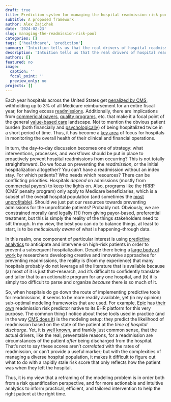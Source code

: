 ```yaml
---
draft: true
title: Prediction system for managing the hospital readmission risk pool
subtitle: A proposed framework
author: Alex Zajichek
date: '2024-02-23'
slug: managing-the-readmission-risk-pool
categories: []
tags: ['healthcare', 'prediction']
summary: 'Intuition tells us that the real drivers of hospital readmissions happen after the patient is discharged.'
description: 'Intuition tells us that the real drivers of hospital readmissions happen after the patient is discharged.'
authors: []
featured: no
image:
  caption: ''
  focal_point: ''
  preview_only: no
projects: []
---
```


Each year hospitals across the United States get [penalized by CMS](https://www.cms.gov/medicare/payment/prospective-payment-systems/acute-inpatient-pps/hospital-readmissions-reduction-program-hrrp), withholding up to 3% of all Medicare reimbursement for an entire fiscal year, for having excess [readmissions](https://www.healthcare.gov/glossary/hospital-readmissions/). Additionally, there are implications from [commericial payers](https://www.uhcprovider.com/content/dam/provider/docs/public/health-plans/medicare/MA-Readmission-Program-Clinical-Guidelines.pdf), [quality programs](https://www.ncqa.org/hedis/measures/plan-all-cause-readmissions/), etc. that make it a focal point of the general [value-based care](https://www.cms.gov/priorities/innovation/key-concepts/value-based-care#:~:text=What%20is%20value%2Dbased%20care,what%20an%20individual%20values%20most.) landscape. Not to mention the obvious patient burden (both financially and [psychologically](https://pubmed.ncbi.nlm.nih.gov/34544571/)) of being hospitalized twice in a short period of time. Thus, it has become a [key area](https://www.definitivehc.com/blog/top-10-hospital-performance-metrics-you-need-to-know) of focus for hospitals in monitoring the overall health of their clinical and financial operations. 

In turn, the day-to-day discussion becomes one of strategy: what interventions, processes, and workflows should be put in place to proactively prevent hospital readmissions from occurring? This is not totally straightforward. Do we focus on preventing the _readmission_, or the initial hospitalization altogether? You can't have a readmission without an index stay. For which patients? Who needs which resources? There can be conflicting priorities. Hospitals _depend_ on admissions (mostly from [commercial payors](https://www.definitivehc.com/resources/healthcare-insights/breaking-down-us-hospital-payor-mixes)) to keep the lights on. Also, programs like the [HRRP](https://www.cms.gov/medicare/payment/prospective-payment-systems/acute-inpatient-pps/hospital-readmissions-reduction-program-hrrp) (CMS' penalty program) only apply to Medicare beneficiaries, which is a subset of the overall hospital population (and sometimes the [most unprofitable](https://www.aha.org/system/files/media/file/2020/09/fact-sheet-billing-explained-0820.pdf)). Should we just put our resources towards preventing admissions for the unprofitable patients? Probably not. Obviously, we are constrained morally (and legally (?)) from giving payor-based, preferential treatment, but this is simply the reality of the things stakeholders need to sift through. In my view, the best you can do to balance things, at least to start, is to be _meticulously aware_ of what is happening--through data.

In this realm, one component of particular interest is using [predictive analytics](https://en.wikipedia.org/wiki/Predictive_analytics) to anticipate and intervene on high-risk patients in order to prevent a subsequent hospitalization. Despite there being a [large body of work](https://pubmed.ncbi.nlm.nih.gov/?term=predicting+readmissions) by researchers developing creative and innovative approaches for preventing readmissions, the reality is (from my experience) that many hospitals probably do not leverage all the literature that is available because (a) most of it is just that--research, and it's difficult to confidently translate and tailor that to an actionable program for any one hospital, and (b) it is simply too difficult to parse and organize _because_ there is so much of it. 

So, when hospitals do go down the route of implementing predictive tools for readmissions, it seems to be more readily available, yet (in my opinion) sub-optimal modeling frameworks that are used. For example, [Epic](https://www.epic.com/) has [their own](https://www.epicshare.org/tips-and-tricks/use-predictive-risk-score-to-reduce-readmission) readmission risk predictor native to its EHR platform for this very purpose. The common thing I notice about these tools used in practice (and in the way [CMS does it](https://qualitynet.cms.gov/inpatient/measures/readmission)) is the modeling setup: they predict the likelihood of readmission based on the state of the patient at the _time of hospital discharge_. Yet, it is [well known](https://www.aha.org/system/files/2018-02/11sep-tw-readmissions.pdf), and frankly just common sense, that the actual drivers, like the real, preventable reasons, for a readmission are circumstances of the patient _after_ being discharged from the hospital. That's not to say these scores aren't _correlated_ with the rates of readmission, or can't provide a useful marker; but with the complexities of managing a diverse hospital population, it makes it difficult to figure out what to do with a rapidly stale risk score that only reflects how the patient was when they left the hospital.

Thus, it is my view that a reframing of the modeling problem is in order both from a risk quantification perspective, and for more actionable and intuitive analytics to inform practical, efficient, and tailored intervention to help the right patient at the right time.
